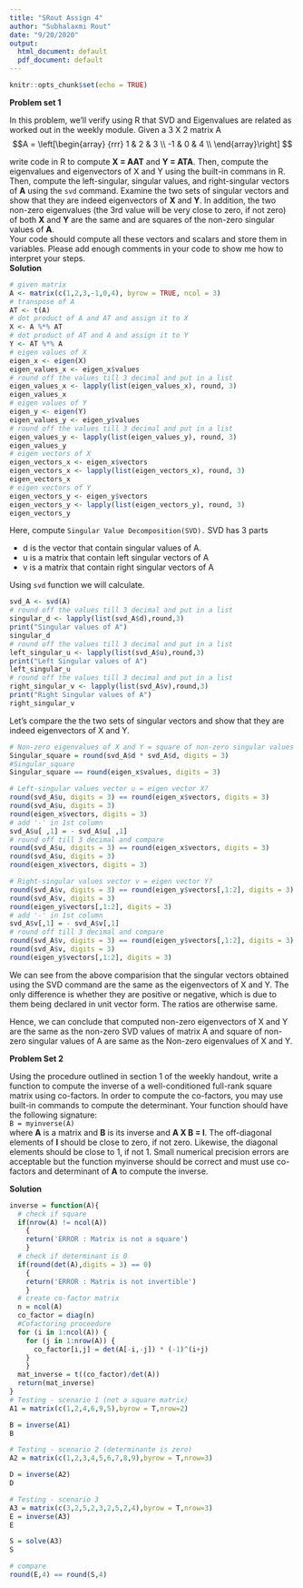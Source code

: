 ```yaml
---
title: "SRout Assign 4"
author: "Subhalaxmi Rout"
date: "9/20/2020"
output:
  html_document: default
  pdf_document: default
---
```


```r
knitr::opts_chunk$set(echo = TRUE)
```
**Problem set 1**

In this problem, we'll verify using R that SVD and Eigenvalues are related as worked
out in the weekly module. Given a 3 X 2 matrix A
$$A  =  \left[\begin{array}
{rrr}
1 &  2 & 3 \\
-1 &  0 & 4  \\
\end{array}\right]
$$

write code in R to compute **X = AAT** and **Y = ATA**. Then, compute the eigenvalues
and eigenvectors of X and Y using the built-in commans in R.<br>
Then, compute the left-singular, singular values, and right-singular vectors of **A** using
the `svd` command. Examine the two sets of singular vectors and show that they are indeed
eigenvectors of **X** and **Y**. In addition, the two non-zero eigenvalues (the 3rd value will
be very close to zero, if not zero) of both **X** and **Y** are the same and are squares of the
non-zero singular values of **A**.<br>
Your code should compute all these vectors and scalars and store them in variables.
Please add enough comments in your code to show me how to interpret your steps.<br>
**Solution**<br>
```r
# given matrix
A <- matrix(c(1,2,3,-1,0,4), byrow = TRUE, ncol = 3)
# transpose of A
AT <- t(A)
# dot product of A and AT and assign it to X
X <- A %*% AT
# dot product of AT and A and assign it to Y
Y <- AT %*% A
# eigen values of X 
eigen_x <- eigen(X)
eigen_values_x <- eigen_x$values
# round off the values till 3 decimal and put in a list
eigen_values_x <- lapply(list(eigen_values_x), round, 3)
eigen_values_x
# eigen values of Y
eigen_y <- eigen(Y)
eigen_values_y <- eigen_y$values
# round off the values till 3 decimal and put in a list
eigen_values_y <- lapply(list(eigen_values_y), round, 3)
eigen_values_y
# eigen vectors of X
eigen_vectors_x <- eigen_x$vectors
eigen_vectors_x <- lapply(list(eigen_vectors_x), round, 3)
eigen_vectors_x
# eigen vectors of Y
eigen_vectors_y <- eigen_y$vectors
eigen_vectors_y <- lapply(list(eigen_vectors_y), round, 3)
eigen_vectors_y
```
Here, compute `Singular Value Decomposition(SVD).` SVD has 3 parts<br>

* d is the vector that contain singular values of A.
* u is a matrix that contain left singular vectors of A
* v is a matrix that contain right singular vectors of A

Using `svd` function we will calculate.<br>

```r
svd_A <- svd(A)
# round off the values till 3 decimal and put in a list
singular_d <- lapply(list(svd_A$d),round,3)
print("Singular values of A")
singular_d
# round off the values till 3 decimal and put in a list
left_singular_u <- lapply(list(svd_A$u),round,3)
print("Left Singular values of A")
left_singular_u
# round off the values till 3 decimal and put in a list
right_singular_v <- lapply(list(svd_A$v),round,3)
print("Right Singular values of A")
right_singular_v
```
Let's compare the the two sets of singular vectors and show that they are indeed eigenvectors of X and Y.
```r
# Non-zero eigenvalues of X and Y = square of non-zero singular values of A?
Singular_square = round(svd_A$d * svd_A$d, digits = 3)
#Singular_square
Singular_square == round(eigen_x$values, digits = 3)

# Left-singular values vector u = eigen vector X?
round(svd_A$u, digits = 3) == round(eigen_x$vectors, digits = 3)
round(svd_A$u, digits = 3)
round(eigen_x$vectors, digits = 3)
# add '-' in 1st column
svd_A$u[ ,1] = - svd_A$u[ ,1]
# round off till 3 decimal and compare
round(svd_A$u, digits = 3) == round(eigen_x$vectors, digits = 3)
round(svd_A$u, digits = 3)
round(eigen_x$vectors, digits = 3)

# Right-singular values vector v = eigen vector Y?
round(svd_A$v, digits = 3) == round(eigen_y$vectors[,1:2], digits = 3)
round(svd_A$v, digits = 3)
round(eigen_y$vectors[,1:2], digits = 3)
# add '-' in 1st column
svd_A$v[,1] = - svd_A$v[,1]
# round off till 3 decimal and compare
round(svd_A$v, digits = 3) == round(eigen_y$vectors[,1:2], digits = 3)
round(svd_A$v, digits = 3)
round(eigen_y$vectors[,1:2], digits = 3)
```
We can see from the above comparision that the singular vectors obtained using the SVD command are the same as the eigenvectors of X and Y. The only difference is whether they are positive or negative, which is due to them being declared in unit vector form. The ratios are otherwise same.

Hence, we can conclude that computed non-zero eigenvectors of X and Y are the same as the non-zero SVD values of matrix A and square of non-zero singular values of A are same as the Non-zero eigenvalues of X and Y.

**Problem Set 2**

Using the procedure outlined in section 1 of the weekly handout, write a function to
compute the inverse of a well-conditioned full-rank square matrix using co-factors. In order
to compute the co-factors, you may use built-in commands to compute the determinant.
Your function should have the following signature:<br>
`B = myinverse(A)`<br>
where **A** is a matrix and **B** is its inverse and **A X B = I**. The off-diagonal elements of **I**
should be close to zero, if not zero. Likewise, the diagonal elements should be close to 1, if
not 1. Small numerical precision errors are acceptable but the function myinverse should
be correct and must use co-factors and determinant of **A** to compute the inverse. <br>

**Solution**<br>
```r
inverse = function(A){
  # check if square
  if(nrow(A) != ncol(A))
    {
    return('ERROR : Matrix is not a square') 
    }
  # check if determinant is 0
  if(round(det(A),digits = 3) == 0)
    { 
    return('ERROR : Matrix is not invertible') 
    }
  # create co-factor matrix
  n = ncol(A)
  co_factor = diag(n)
  #Cofactoring proceedure
  for (i in 1:ncol(A)) {
    for (j in 1:nrow(A)) {
      co_factor[i,j] = det(A[-i,-j]) * (-1)^(i+j) 
    }
    }
  mat_inverse = t((co_factor)/det(A))
  return(mat_inverse)
}
# Testing - scenario 1 (not a square matrix)
A1 = matrix(c(1,2,4,6,9,5),byrow = T,nrow=2)

B = inverse(A1)
B

# Testing - scenario 2 (determinante is zero)
A2 = matrix(c(1,2,3,4,5,6,7,8,9),byrow = T,nrow=3)

D = inverse(A2)
D

# Testing - scenario 3
A3 = matrix(c(3,2,5,2,3,2,5,2,4),byrow = T,nrow=3)
E = inverse(A3)
E

S = solve(A3)
S

# compare
round(E,4) == round(S,4)
```
